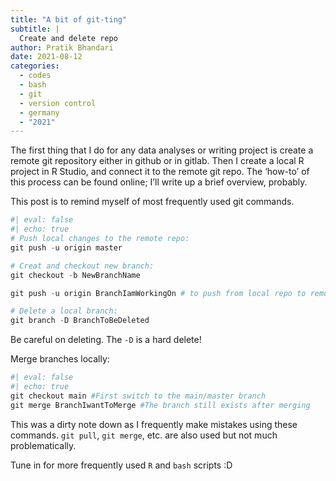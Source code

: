 ```yaml
---
title: "A bit of git-ting"
subtitle: |
  Create and delete repo
author: Pratik Bhandari
date: 2021-08-12
categories:
  - codes
  - bash
  - git
  - version control
  - germany
  - "2021"
---
```


<!-- Hide the preview -->

The first thing that I do for any data analyses or writing project is create a remote git repository either in github or in gitlab. Then I create a local R project in R Studio, and connect it to the remote git repo. The 'how-to' of this process can be found online; I'll write up a brief overview, probably.

This post is to remind myself of most frequently used git commands.

<!-- When you click on 'New Project' on the top right drop down menu, R Studio give you three choices and one of them is to *Checkout a project from a version control repository*.-->

```r
#| eval: false
#| echo: true
# Push local changes to the remote repo:
git push -u origin master

# Creat and checkout new branch:
git checkout -b NewBranchName

git push -u origin BranchIamWorkingOn # to push from local repo to remote repo if the remote repo doesn't have this `BranchIamWorkinOn` setup up already

# Delete a local branch:
git branch -D BranchToBeDeleted
```
Be careful on deleting. The `-D` is a hard delete! 


Merge branches locally:

```r
#| eval: false
#| echo: true
git checkout main #First switch to the main/master branch
git merge BranchIwantToMerge #The branch still exists after merging
```

This was a dirty note down as I frequently make mistakes using these commands. `git pull`, `git merge`, etc. are also used but not much problematically.

Tune in for more frequently used `R` and `bash` scripts :D

